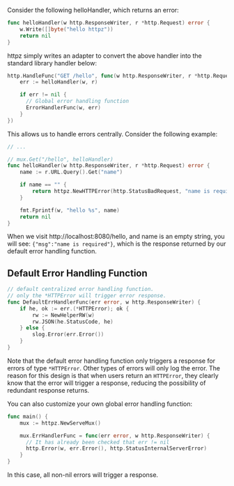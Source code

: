 Consider the following helloHandler, which returns an error:

```go
func helloHandler(w http.ResponseWriter, r *http.Request) error {
	w.Write([]byte("hello httpz"))
	return nil
}
```

httpz simply writes an adapter to convert the above handler into the standard library handler below:

```go
http.HandleFunc("GET /hello", func(w http.ResponseWriter, r *http.Request) {
	err := helloHandler(w, r)

	if err != nil {
      // Global error handling function
      ErrorHandlerFunc(w, err)
	}
})
```

This allows us to handle errors centrally. Consider the following example:

```go filename="main.go"
// ...

// mux.Get("/hello", helloHandler)
func helloHandler(w http.ResponseWriter, r *http.Request) error {
	name := r.URL.Query().Get("name")

	if name == "" {
		return httpz.NewHTTPError(http.StatusBadRequest, "name is required")
	}

	fmt.Fprintf(w, "hello %s", name)
	return nil
}
```

When we visit <span className="text-sky-300">http://localhost:8080/hello</span>, and name is an empty string, you will see: `{"msg":"name is required"}`, which is the response returned by our default error handling function.

## Default Error Handling Function

```go
// default centralized error handling function.
// only the *HTTPError will trigger error response.
func DefaultErrHandlerFunc(err error, w http.ResponseWriter) {
	if he, ok := err.(*HTTPError); ok {
		rw := NewHelperRW(w)
		rw.JSON(he.StatusCode, he)
	} else {
		slog.Error(err.Error())
	}
}
```
Note that the default error handling function only triggers a response for errors of type `*HTTPError`. Other types of errors will only log the error. The reason for this design is that when users return an `HTTPError`, they clearly know that the error will trigger a response, reducing the possibility of redundant response returns.

You can also customize your own global error handling function:

```go
func main() {
	mux := httpz.NewServeMux()

	mux.ErrHandlerFunc = func(err error, w http.ResponseWriter) {
      // It has already been checked that err != nil
      http.Error(w, err.Error(), http.StatusInternalServerError)
	}
}
```
In this case, all non-nil errors will trigger a response.
